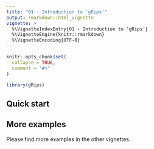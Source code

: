 ```yaml
---
title: "01 - Introduction to 'gRips'"
output: rmarkdown::html_vignette
vignette: >
  %\VignetteIndexEntry{01 - Introduction to 'gRips'}
  %\VignetteEngine{knitr::rmarkdown}
  %\VignetteEncoding{UTF-8}
---
```


```r
knitr::opts_chunk$set(
  collapse = TRUE,
  comment = "#>"
)
```

```r
library(gRips)
```

## Quick start


## More examples

Please find more examples in the other vignettes.

